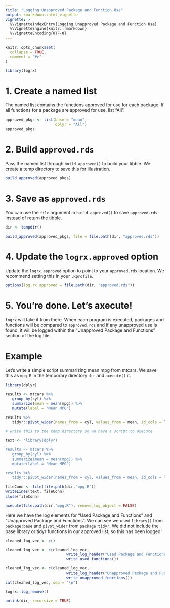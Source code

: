 ```yaml
---
title: "Logging Unapproved Package and Function Use"
output: rmarkdown::html_vignette
vignette: >
  %\VignetteIndexEntry{Logging Unapproved Package and Function Use}
  %\VignetteEngine{knitr::rmarkdown}
  %\VignetteEncoding{UTF-8}
---
```


```r
knitr::opts_chunk$set(
  collapse = TRUE,
  comment = "#>"
)

library(logrx)
```

# 1. Create a named list
The named list contains the functions approved for use for each package. If all 
functions for a package are approved for use, list "All".

```r
approved_pkgs <- list(base = "mean",
                      dplyr = "All")
approved_pkgs
```

# 2. Build `approved.rds`
Pass the named list through `build_approved()` to build your tibble. We create 
a temp directory to save this for illustration.

```r
build_approved(approved_pkgs)
```

# 3. Save as `approved.rds`
You can use the `file` argument in `build_approved()` to save `approved.rds` 
instead of return the tibble.

```r
dir <- tempdir()

build_approved(approved_pkgs, file = file.path(dir, "approved.rds"))
```

# 4. Update the `logrx.approved` option
Update the `logrx.approved` option to point to your `approved.rds` location. We 
recommend setting this in your `.Rprofile`.

```r
options(log.rx.approved = file.path(dir, "approved.rds"))
```

# 5. You're done. Let's axecute! 
`logrx` will take it from there. When each program is executed, packages and 
functions will be compared to `approved.rds` and if any unapproved use is 
found, it will be logged within the "Unapproved Package and Functions" section of the log file.

# Example

Let's write a simple script summarizing mean mpg from mtcars. We save this as `mpg.R` in the temporary directory `dir` and `axecute()` it.

```r
library(dplyr)

results <- mtcars %>%
   group_by(cyl) %>%
   summarize(mean = mean(mpg)) %>%
   mutate(label = "Mean MPG")

results %>%
   tidyr::pivot_wider(names_from = cyl, values_from = mean, id_cols = label)
```

```r
# write this to the temp directory so we have a script to axecute

text <- 'library(dplyr)

results <- mtcars %>%
   group_by(cyl) %>%
   summarize(mean = mean(mpg)) %>%
   mutate(label = "Mean MPG")

results %>%
   tidyr::pivot_wider(names_from = cyl, values_from = mean, id_cols = label)'
   
fileConn <- file(file.path(dir,"mpg.R"))
writeLines(text, fileConn)
close(fileConn)

```

```r
axecute(file.path(dir,"mpg.R"), remove_log_object = FALSE)
```

Here we have the log elements for "Used Package and Functions" and "Unapproved 
Package and Functions". We can see we used `library()` from `package:base` and 
`pivot_wider` from `package:tidyr`.  We did not include the base library or 
tidyr functions in our approved list, so this has been logged!

```r
cleaned_log_vec <- c()

cleaned_log_vec <- c(cleaned_log_vec,
                           write_log_header("Used Package and Functions"),
                           write_used_functions())

cleaned_log_vec <- c(cleaned_log_vec,
                           write_log_header("Unapproved Package and Functions"),
                           write_unapproved_functions())
cat(cleaned_log_vec, sep = "\n")
```

```r
logrx::log_remove()

unlink(dir, recursive = TRUE)
```
